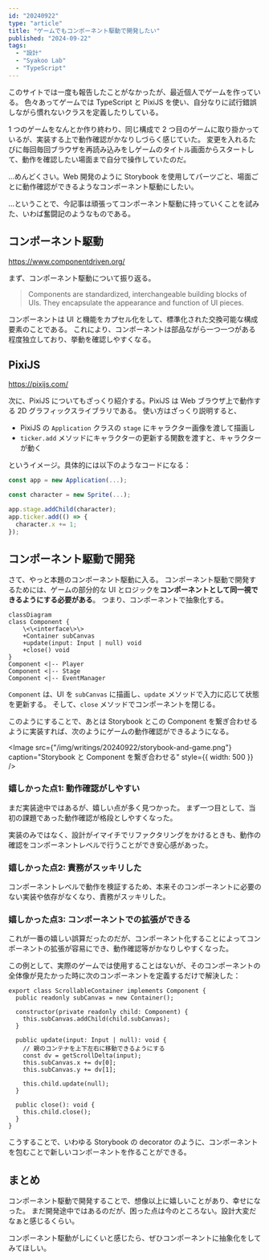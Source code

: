 ```yaml
---
id: "20240922"
type: "article"
title: "ゲームでもコンポーネント駆動で開発したい"
published: "2024-09-22"
tags:
  - "設計"
  - "Syakoo Lab"
  - "TypeScript"
---
```


このサイトでは一度も報告したことがなかったが、最近個人でゲームを作っている。
色々あってゲームでは TypeScript と PixiJS を使い、自分なりに試行錯誤しながら慣れないクラスを定義したりしている。

1 つのゲームをなんとか作り終わり、同じ構成で 2 つ目のゲームに取り掛かっているが、実装する上で動作確認がかなりしづらく感じていた。
変更を入れるたびに毎回毎回ブラウザを再読み込みをしゲームのタイトル画面からスタートして、動作を確認したい場面まで自分で操作していたのだ。

...めんどくさい。Web 開発のように Storybook を使用してパーツごと、場面ごとに動作確認ができるようなコンポーネント駆動にしたい。

...ということで、今記事は頑張ってコンポーネント駆動に持っていくことを試みた、いわば奮闘記のようなものである。

## コンポーネント駆動

https://www.componentdriven.org/

まず、コンポーネント駆動について振り返る。

> Components are standardized, interchangeable building blocks of UIs. They encapsulate the appearance and function of UI pieces.

コンポーネントは UI と機能をカプセル化をして、標準化された交換可能な構成要素のことである。
これにより、コンポーネントは部品ながら一つ一つがある程度独立しており、挙動を確認しやすくなる。

## PixiJS

https://pixijs.com/

次に、PixiJS についてもざっくり紹介する。PixiJS は Web ブラウザ上で動作する 2D グラフィックスライブラリである。
使い方はざっくり説明すると、

- PixiJS の `Application` クラスの `stage` にキャラクター画像を渡して描画し
- `ticker.add` メソッドにキャラクターの更新する関数を渡すと、キャラクターが動く

というイメージ。具体的には以下のようなコードになる：

```ts
const app = new Application(...);

const character = new Sprite(...);

app.stage.addChild(character);
app.ticker.add(() => {
  character.x += 1;
});
```

## コンポーネント駆動で開発

さて、やっと本題のコンポーネント駆動に入る。
コンポーネント駆動で開発するためには、ゲームの部分的な UI とロジックを**コンポーネントとして同一視できるようにする必要がある**。
つまり、コンポーネントで抽象化する。

```mermaid
classDiagram
class Component {
    \<\<interface\>\>
    +Container subCanvas
    +update(input: Input | null) void
    +close() void
}
Component <|-- Player
Component <|-- Stage
Component <|-- EventManager
```

`Component` は、UI を `subCanvas` に描画し、`update` メソッドで入力に応じて状態を更新する。
そして、`close` メソッドでコンポーネントを閉じる。

このようにすることで、あとは Storybook とこの Component を繋ぎ合わせるように実装すれば、次のようにゲームの動作確認ができるようになる。

<Image
  src={"/img/writings/20240922/storybook-and-game.png"}
  caption="Storybook と Component を繋ぎ合わせる"
  style={{ width: 500 }}
/>

### 嬉しかった点1: 動作確認がしやすい

まだ実装途中ではあるが、嬉しい点が多く見つかった。
まず一つ目として、当初の課題であった動作確認が格段としやすくなった。

実装のみではなく、設計がイマイチでリファクタリングをかけるときも、動作の確認をコンポーネントレベルで行うことができ安心感があった。

### 嬉しかった点2: 責務がスッキリした

コンポーネントレベルで動作を検証するため、本来そのコンポーネントに必要のない実装や依存がなくなり、責務がスッキリした。

### 嬉しかった点3: コンポーネントでの拡張ができる

これが一番の嬉しい誤算だったのだが、コンポーネント化することによってコンポーネントの拡張が容易にでき、動作確認等がかなりしやすくなった。

この例として、実際のゲームでは使用することはないが、そのコンポーネントの全体像が見たかった時に次のコンポーネントを定義するだけで解決した：

```tsx
export class ScrollableContainer implements Component {
  public readonly subCanvas = new Container();

  constructor(private readonly child: Component) {
    this.subCanvas.addChild(child.subCanvas);
  }

  public update(input: Input | null): void {
    // 親のコンテナを上下左右に移動できるようにする
    const dv = getScrollDelta(input);
    this.subCanvas.x += dv[0];
    this.subCanvas.y += dv[1];

    this.child.update(null);
  }

  public close(): void {
    this.child.close();
  }
}
```

こうすることで、いわゆる Storybook の decorator のように、コンポーネントを包むことで新しいコンポーネントを作ることができる。

## まとめ

コンポーネント駆動で開発することで、想像以上に嬉しいことがあり、幸せになった。
まだ開発途中ではあるのだが、困った点は今のところない。設計大変だなぁと感じるくらい。

コンポーネント駆動がしにくいと感じたら、ぜひコンポーネントに抽象化をしてみてほしい。
